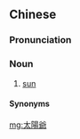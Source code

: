 {{also|太阳爷}}
==Chinese==
{{zh-forms|s=太阳爷|type=21}}

===Pronunciation===
{{zh-pron
|m=tàiyángyé
|cat=n
}}

===Noun===
{{zh-noun}}

# {{lb|zh|dialectal|_|Mandarin}} [[sun]]

====Synonyms====
{{zh-dial|太陽}}

[[mg:太陽爺]]